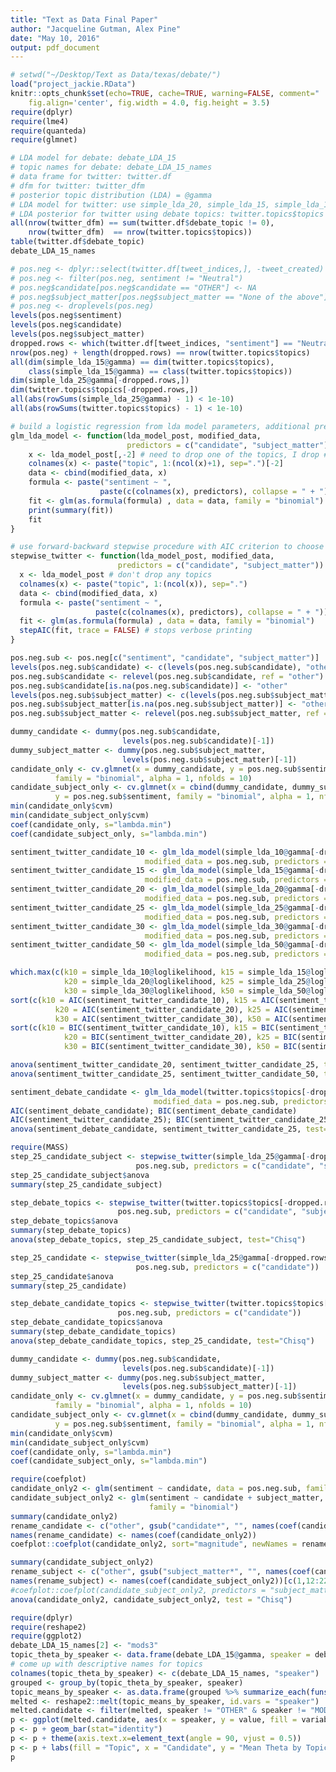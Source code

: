 ```yaml
---
title: "Text as Data Final Paper"
author: "Jacqueline Gutman, Alex Pine"
date: "May 10, 2016"
output: pdf_document
---
```


```r
# setwd("~/Desktop/Text as Data/texas/debate/")
load("project_jackie.RData")
knitr::opts_chunk$set(echo=TRUE, cache=TRUE, warning=FALSE, comment="   ",
    fig.align='center', fig.width = 4.0, fig.height = 3.5)
require(dplyr)
require(lme4)
require(quanteda)
require(glmnet)
```

```r
# LDA model for debate: debate_LDA_15
# topic names for debate: debate_LDA_15_names
# data frame for twitter: twitter.df
# dfm for twitter: twitter_dfm
# posterior topic distribution (LDA) = @gamma
# LDA model for twitter: use simple_lda_20, simple_lda_15, simple_lda_10
# LDA posterior for twitter using debate topics: twitter.topics$topics
all(nrow(twitter_dfm) == sum(twitter.df$debate_topic != 0),
    nrow(twitter_dfm)  == nrow(twitter.topics$topics))
table(twitter.df$debate_topic)
debate_LDA_15_names
```

```r
# pos.neg <- dplyr::select(twitter.df[tweet_indices,], -tweet_created)
# pos.neg <- filter(pos.neg, sentiment != "Neutral")
# pos.neg$candidate[pos.neg$candidate == "OTHER"] <- NA
# pos.neg$subject_matter[pos.neg$subject_matter == "None of the above"] <- NA
# pos.neg <- droplevels(pos.neg)
levels(pos.neg$sentiment)
levels(pos.neg$candidate)
levels(pos.neg$subject_matter)
dropped.rows <- which(twitter.df[tweet_indices, "sentiment"] == "Neutral")
nrow(pos.neg) + length(dropped.rows) == nrow(twitter.topics$topics)
all(dim(simple_lda_15@gamma) == dim(twitter.topics$topics), 
    class(simple_lda_15@gamma) == class(twitter.topics$topics))
dim(simple_lda_25@gamma[-dropped.rows,])
dim(twitter.topics$topics[-dropped.rows,])
all(abs(rowSums(simple_lda_25@gamma) - 1) < 1e-10) 
all(abs(rowSums(twitter.topics$topics) - 1) < 1e-10) 
```

```r
# build a logistic regression from lda model parameters, additional predictors as parameter
glm_lda_model <- function(lda_model_post, modified_data, 
                          predictors = c("candidate", "subject_matter")) {
    x <- lda_model_post[,-2] # need to drop one of the topics, I drop #2
    colnames(x) <- paste("topic", 1:(ncol(x)+1), sep=".")[-2]
    data <- cbind(modified_data, x)
    formula <- paste("sentiment ~ ", 
                    paste(c(colnames(x), predictors), collapse = " + "))
    fit <- glm(as.formula(formula) , data = data, family = "binomial")
    print(summary(fit))
    fit
} 

# use forward-backward stepwise procedure with AIC criterion to choose best model from full model
stepwise_twitter <- function(lda_model_post, modified_data, 
                        predictors = c("candidate", "subject_matter")) {
  x <- lda_model_post # don't drop any topics
  colnames(x) <- paste("topic", 1:(ncol(x)), sep=".")
  data <- cbind(modified_data, x)
  formula <- paste("sentiment ~ ", 
                   paste(c(colnames(x), predictors), collapse = " + "))
  fit <- glm(as.formula(formula) , data = data, family = "binomial")
  stepAIC(fit, trace = FALSE) # stops verbose printing
}
```

```r
pos.neg.sub <- pos.neg[c("sentiment", "candidate", "subject_matter")]
levels(pos.neg.sub$candidate) <- c(levels(pos.neg.sub$candidate), "other")
pos.neg.sub$candidate <- relevel(pos.neg.sub$candidate, ref = "other")
pos.neg.sub$candidate[is.na(pos.neg.sub$candidate)] <- "other"
levels(pos.neg.sub$subject_matter) <- c(levels(pos.neg.sub$subject_matter), "other")
pos.neg.sub$subject_matter[is.na(pos.neg.sub$subject_matter)] <- "other"
pos.neg.sub$subject_matter <- relevel(pos.neg.sub$subject_matter, ref = "other")

dummy_candidate <- dummy(pos.neg.sub$candidate, 
                         levels(pos.neg.sub$candidate)[-1])
dummy_subject_matter <- dummy(pos.neg.sub$subject_matter, 
                         levels(pos.neg.sub$subject_matter)[-1])
candidate_only <- cv.glmnet(x = dummy_candidate, y = pos.neg.sub$sentiment, 
          family = "binomial", alpha = 1, nfolds = 10)
candidate_subject_only <- cv.glmnet(x = cbind(dummy_candidate, dummy_subject_matter), 
          y = pos.neg.sub$sentiment, family = "binomial", alpha = 1, nfolds = 10)
min(candidate_only$cvm)
min(candidate_subject_only$cvm)
coef(candidate_only, s="lambda.min")
coef(candidate_subject_only, s="lambda.min")

```

```r
sentiment_twitter_candidate_10 <- glm_lda_model(simple_lda_10@gamma[-dropped.rows,] ,
                              modified_data = pos.neg.sub, predictors = "candidate")
sentiment_twitter_candidate_15 <- glm_lda_model(simple_lda_15@gamma[-dropped.rows,] ,
                              modified_data = pos.neg.sub, predictors = "candidate")
sentiment_twitter_candidate_20 <- glm_lda_model(simple_lda_20@gamma[-dropped.rows,] ,
                              modified_data = pos.neg.sub, predictors = "candidate")
sentiment_twitter_candidate_25 <- glm_lda_model(simple_lda_25@gamma[-dropped.rows,] ,
                              modified_data = pos.neg.sub, predictors = "candidate")
sentiment_twitter_candidate_30 <- glm_lda_model(simple_lda_30@gamma[-dropped.rows,] ,
                              modified_data = pos.neg.sub, predictors = "candidate")
sentiment_twitter_candidate_50 <- glm_lda_model(simple_lda_50@gamma[-dropped.rows,] ,
                              modified_data = pos.neg.sub, predictors = "candidate")
```

```r
which.max(c(k10 = simple_lda_10@loglikelihood, k15 = simple_lda_15@loglikelihood, 
            k20 = simple_lda_20@loglikelihood, k25 = simple_lda_25@loglikelihood, 
            k30 = simple_lda_30@loglikelihood, k50 = simple_lda_50@loglikelihood))
sort(c(k10 = AIC(sentiment_twitter_candidate_10), k15 = AIC(sentiment_twitter_candidate_15),
          k20 = AIC(sentiment_twitter_candidate_20), k25 = AIC(sentiment_twitter_candidate_25),
          k30 = AIC(sentiment_twitter_candidate_30), k50 = AIC(sentiment_twitter_candidate_50)))
sort(c(k10 = BIC(sentiment_twitter_candidate_10), k15 = BIC(sentiment_twitter_candidate_15),
            k20 = BIC(sentiment_twitter_candidate_20), k25 = BIC(sentiment_twitter_candidate_25),
            k30 = BIC(sentiment_twitter_candidate_30), k50 = BIC(sentiment_twitter_candidate_50)))

anova(sentiment_twitter_candidate_20, sentiment_twitter_candidate_25, test="Chisq")
anova(sentiment_twitter_candidate_25, sentiment_twitter_candidate_50, test="Chisq")
```

```r
sentiment_debate_candidate <- glm_lda_model(twitter.topics$topics[-dropped.rows,] ,
                                modified_data = pos.neg.sub, predictors = "candidate")
AIC(sentiment_debate_candidate); BIC(sentiment_debate_candidate)
AIC(sentiment_twitter_candidate_25); BIC(sentiment_twitter_candidate_25)
anova(sentiment_debate_candidate, sentiment_twitter_candidate_25, test="Chisq")
```

```r
require(MASS)
step_25_candidate_subject <- stepwise_twitter(simple_lda_25@gamma[-dropped.rows,], 
                            pos.neg.sub, predictors = c("candidate", "subject_matter"))
step_25_candidate_subject$anova
summary(step_25_candidate_subject)

step_debate_topics <- stepwise_twitter(twitter.topics$topics[-dropped.rows,],  
                        pos.neg.sub, predictors = c("candidate", "subject_matter"))
step_debate_topics$anova
summary(step_debate_topics)
anova(step_debate_topics, step_25_candidate_subject, test="Chisq")
```

```r
step_25_candidate <- stepwise_twitter(simple_lda_25@gamma[-dropped.rows,], 
                            pos.neg.sub, predictors = c("candidate"))
step_25_candidate$anova
summary(step_25_candidate)

step_debate_candidate_topics <- stepwise_twitter(twitter.topics$topics[-dropped.rows,],  
                        pos.neg.sub, predictors = c("candidate"))
step_debate_candidate_topics$anova
summary(step_debate_candidate_topics)
anova(step_debate_candidate_topics, step_25_candidate, test="Chisq")

```

```r
dummy_candidate <- dummy(pos.neg.sub$candidate, 
                         levels(pos.neg.sub$candidate)[-1])
dummy_subject_matter <- dummy(pos.neg.sub$subject_matter, 
                         levels(pos.neg.sub$subject_matter)[-1])
candidate_only <- cv.glmnet(x = dummy_candidate, y = pos.neg.sub$sentiment, 
          family = "binomial", alpha = 1, nfolds = 10)
candidate_subject_only <- cv.glmnet(x = cbind(dummy_candidate, dummy_subject_matter), 
          y = pos.neg.sub$sentiment, family = "binomial", alpha = 1, nfolds = 10)
min(candidate_only$cvm)
min(candidate_subject_only$cvm)
coef(candidate_only, s="lambda.min")
coef(candidate_subject_only, s="lambda.min")
```

```r
require(coefplot)
candidate_only2 <- glm(sentiment ~ candidate, data = pos.neg.sub, family = "binomial")
candidate_subject_only2 <- glm(sentiment ~ candidate + subject_matter, data = pos.neg.sub, 
                               family = "binomial")
summary(candidate_only2)
rename_candidate <- c("other", gsub("candidate*", "", names(coef(candidate_only2))[2:11]))
names(rename_candidate) <- names(coef(candidate_only2))
coefplot::coefplot(candidate_only2, sort="magnitude", newNames = rename_candidate)

summary(candidate_subject_only2)
rename_subject <- c("other", gsub("subject_matter*", "", names(coef(candidate_subject_only2))[12:22]))
names(rename_subject) <- names(coef(candidate_subject_only2))[c(1,12:22)]
#coefplot::coefplot(candidate_subject_only2, predictors = "subject_matter", sort="magnitude", newNames = rename_subject)
anova(candidate_only2, candidate_subject_only2, test = "Chisq")
```


```r
require(dplyr)
require(reshape2)
require(ggplot2)
debate_LDA_15_names[2] <- "mods3"
topic_theta_by_speaker <- data.frame(debate_LDA_15@gamma, speaker = debate_corpus$documents$speaker)
# come up with descriptive names for topics
colnames(topic_theta_by_speaker) <- c(debate_LDA_15_names, "speaker")
grouped <- group_by(topic_theta_by_speaker, speaker)
topic_means_by_speaker <- as.data.frame(grouped %>% summarize_each(funs(mean)))
melted <- reshape2::melt(topic_means_by_speaker, id.vars = "speaker")
melted.candidate <- filter(melted, speaker != "OTHER" & speaker != "MODERATOR")
p <- ggplot(melted.candidate, aes(x = speaker, y = value, fill = variable)) 
p <- p + geom_bar(stat="identity") 
p <- p + theme(axis.text.x=element_text(angle = 90, vjust = 0.5))
p <- p + labs(fill = "Topic", x = "Candidate", y = "Mean Theta by Topic")
p
```
